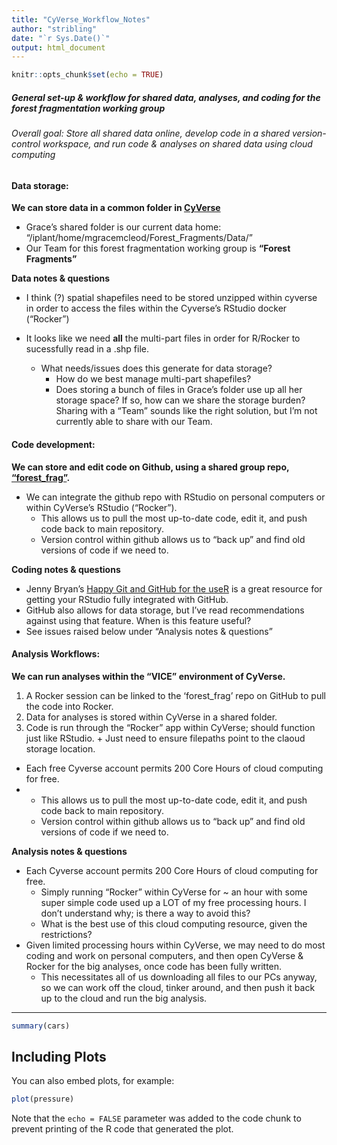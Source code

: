 ```yaml
---
title: "CyVerse_Workflow_Notes"
author: "stribling"
date: "`r Sys.Date()`"
output: html_document
---
```


```r
knitr::opts_chunk$set(echo = TRUE)
```

##### General set-up & workflow for shared data, analyses, and coding for the forest fragmentation working group

###### Overall goal: Store all shared data online, develop code in a shared version-control workspace, and run code & analyses on shared data using cloud computing

#### **Data storage:**

**We can store data in a common folder in [CyVerse](www.cyverse.org)**

* Grace's shared folder is our current data home: "/iplant/home/mgracemcleod/Forest_Fragments/Data/"
* Our Team for this forest fragmentation working group is **"Forest Fragments"**

**Data notes & questions**

* I think (?) spatial shapefiles need to be stored unzipped within cyverse in order to access the files within the Cyverse's RStudio docker ("Rocker")

* It looks like we need **all** the multi-part files in order for R/Rocker to sucessfully read in a .shp file.

  * What needs/issues does this generate for data storage? 
    + How do we best manage multi-part shapefiles? 
    + Does storing a bunch of files in Grace's folder use up all her storage space? If so, how can we share the storage burden? Sharing with a "Team" sounds like the right solution, but I'm not currently able to share with our Team.

#### **Code development:**

**We can store and edit code on Github, using a shared group repo, ["forest_frag"](https://github.com/stribstrib/forest_frag).**

  * We can integrate the github repo with RStudio on personal computers or within CyVerse's RStudio ("Rocker").
    + This allows us to pull the most up-to-date code, edit it, and push code back to main repository.
    + Version control within github allows us to "back up" and find old versions of code if we need to.

**Coding notes & questions**

  * Jenny Bryan's [Happy Git and GitHub for the useR](https://happygitwithr.com/) is a great resource for getting your RStudio fully integrated with GitHub.
  * GitHub also allows for data storage, but I've read recommendations against using that feature. When is this feature useful?
  * See issues raised below under "Analysis notes & questions"


#### **Analysis Workflows:**

**We can run analyses within the "VICE" environment of CyVerse.**

  1. A Rocker session can be linked to the 'forest_frag' repo on GitHub to pull the code into Rocker.
  2. Data for analyses is stored within CyVerse in a shared folder.
  3. Code is run through the "Rocker" app within CyVerse; should function just like RStudio.
    + Just need to ensure filepaths point to the claoud storage location.
    
  * Each free Cyverse account permits 200 Core Hours of cloud computing for free.
  * 
    + This allows us to pull the most up-to-date code, edit it, and push code back to main repository.
    + Version control within github allows us to "back up" and find old versions of code if we need to.

**Analysis notes & questions**

  * Each Cyverse account permits 200 Core Hours of cloud computing for free.
    + Simply running "Rocker" within CyVerse for ~ an hour with some super simple code used up a LOT of my free processing hours. I don't understand why; is there a way to avoid this?
    + What is the best use of this cloud computing resource, given the restrictions?
  * Given limited processing hours within CyVerse, we may need to do most coding and work on personal computers, and then open CyVerse & Rocker for the big analyses, once code has been fully written.
    + This necessitates all of us downloading all files to our PCs anyway, so we can work off the cloud, tinker around, and then push it back up to the cloud and run the big analysis.
  
------------------------------------------------------------------------

```r
summary(cars)
```

## Including Plots

You can also embed plots, for example:

```r
plot(pressure)
```

Note that the `echo = FALSE` parameter was added to the code chunk to prevent printing of the R code that generated the plot.
